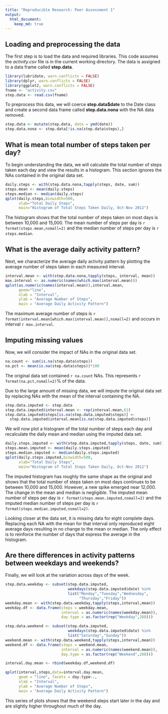 ```yaml
---
title: "Reproducible Research: Peer Assessment 1"
output: 
  html_document:
    keep_md: true
---
```



## Loading and preprocessing the data

The first step is to load the data and required libraries.
This code assumes the *activity.csv* file is in the current
working directory. The data is assigned to a data frame called
**step.data**.

```r
library(lubridate, warn.conflicts = FALSE)
library(dplyr, warn.conflicts = FALSE)
library(ggplot2, warn.conflicts = FALSE)
fname <- "activity.csv"
step.data <- read.csv(fname)
```

To preprocess this data, we will coerce **step.data$date** to
the Date class and create a second data frame called
**step.data.nona** with the NA data removed.

```r
step.data <- mutate(step.data, date = ymd(date))
step.data.nona <- step.data[!is.na(step.data$steps),]
```

## What is mean total number of steps taken per day?

To begin understanding the data, we will calculate the total number
of steps taken each day and view the results in a histogram. This
section ignores the NAs contained in the original data set.

```r
daily.steps <- with(step.data.nona,tapply(steps, date, sum))
steps.mean <- mean(daily.steps)
steps.median <- median(daily.steps)
qplot(daily.steps,binwidth=500,
      xlab="Total Daily Steps",
      main="Histogram of Total Steps Taken Daily, Oct-Nov 2012")
```

The histogram shows that the total number of steps taken on most 
days is between 10,000 and 15,000. The mean number of steps per 
day is `r format(steps.mean,nsmall=2)` and the median number of 
steps per day is `r steps.median`.

## What is the average daily activity pattern?

Next, we characterize the average daily activity pattern by 
plotting the average number of steps taken in each measured 
interval.

```r
interval.mean <- with(step.data.nona,tapply(steps, interval, mean))
max.interval <- as.numeric(names(which.max(interval.mean)))
qplot(as.numeric(names(interval.mean)),interval.mean,
      geom="line",
      xlab = "Interval",
      ylab = "Average Number of Steps",
      main = "Average Daily Activity Pattern")
```

The maximum average number of steps is
`r format(interval.mean[which.max(interval.mean)],nsmall=2)` and 
occurs in interval `r max.interval`.

## Imputing missing values

Now, we will consider the impact of NAs in the original data set.

```r
na.count <- sum(is.na(step.data$steps))
na.pct <- mean(is.na(step.data$steps))*100
```

The original data set contained `r na.count` NAs. This represents
`r format(na.pct,nsmall=2)`% of the data.

Due to the large amount of missing data, we will impute the original
data set by replacing NAs with the mean of the interval containing
the NA.

```r
step.data.imputed <- step.data
step.data.imputed$interval.mean <- rep(interval.mean,61)
step.data.imputed$steps[is.na(step.data.imputed$steps)] <-
  step.data.imputed$interval.mean[is.na(step.data.imputed$steps)]
```

We will now plot a histogram of the total number of steps each
day and recalculate the daily mean and median using the imputed
data set.

```r
daily.steps.imputed <- with(step.data.imputed,tapply(steps, date, sum))
steps.mean.imputed <- mean(daily.steps.imputed)
steps.median.imputed <- median(daily.steps.imputed)
qplot(daily.steps.imputed,binwidth=500,
      xlab="Total Daily Steps",
      main="Histogram of Total Steps Taken Daily, Oct-Nov 2012")
```

The imputed histogram has roughly the same shape as the original and
shows that the total number of steps taken on most days continues to
be between 10,000 and 15,000. However, a new spike emerged near 
12,000. The change in the mean and median is negligible. The 
imputed mean number of steps per day is
`r format(steps.mean.imputed,nsmall=2)` and the imputed median
number of steps per day is
`r format(steps.median.imputed,nsmall=2)`.

Looking closer at the data set, it is missing data for eight
complete days. Replacing each NA with the mean for that interval
only reproduced eight average days resulting in no change to the
mean or median. The only effect is to reinforce the number of
days that express the average in the histogram.

## Are there differences in activity patterns between weekdays and weekends?

Finally, we will look at the variation across days of the week.

```r
step.data.weekday <- subset(step.data.imputed,
                            weekdays(step.data.imputed$date) %in%
                            list("Monday","Tuesday","Wednesday",
                                 "Thursday","Friday"))
weekday.mean <- with(step.data.weekday,tapply(steps,interval,mean))
weekday.df <- data.frame(steps = weekday.mean,
                         interval = as.numeric(names(weekday.mean)),
                         day.type = as.factor(rep("Weekday",288)))

step.data.weekend <- subset(step.data.imputed,
                            weekdays(step.data.imputed$date) %in%
                            list("Saturday","Sunday"))
weekend.mean <- with(step.data.weekend,tapply(steps,interval,mean))
weekend.df <- data.frame(steps = weekend.mean,
                         interval = as.numeric(names(weekend.mean)),
                         day.type = as.factor(rep("Weekend",288)))

interval.day.mean <- rbind(weekday.df,weekend.df)

qplot(interval,steps,data=interval.day.mean,
      geom = "line", facets = day.type~.,
      xlab = "Interval",
      ylab = "Average Number of Steps",
      main = "Average Daily Activity Pattern")
```

This series of plots shows that the weekend steps start later in the day and are slightly higher throughout much of the day.
